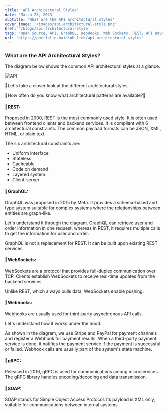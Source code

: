 ```yaml
---
title: 'API Architectural Styles'
date: 'March 23, 2023'
subtitle: 'What are the API architectural styles'
cover_image: '/images/api-architectural-style.png'
href: '/blogs/api-architectural-style'
tags: 'Open Source, API, GraphQL, WebHooks, Web Sockets, REST, API Development, Protocol, JavaScript, gRPC'
url: 'https://portfolio.haidinh.link/api-architectural-styles'
---
```


### **What are the API Architectural Styles?**

The diagram below shows the common API architectural styles at a glance.

![API](https://dev-to-uploads.s3.amazonaws.com/uploads/articles/tzqy8hg5qdi5yrljrvf6.png)

🚀Let's take a closer look at the different architectural styles.

🤔How often do you know what architectural patterns are available?👀

#### 🚀**REST:**

Proposed in 2000, REST is the most commonly used style. It is often used between frontend clients and backend services. It is compliant with 6 architectural constraints. The common payload formats can be JSON, XML, HTML, or plain text.

The six architectural constraints are:

- Uniform interface
- Stateless
- Cacheable
- Code on demand
- Layered system
- Client-server

#### 🚀**GraphQL:**

GraphQL was proposed in 2015 by Meta. It provides a schema-based and type system suitable for complex systems where the relationships between entities are graph-like.

Let's understand it through the diagram. GraphQL can retrieve user and order information in one request, whereas in REST, it requires multiple calls to get the information for user and order.

GraphQL is not a replacement for REST. It can be built upon existing REST services.

#### 🚀**WebSockets:**

WebSockets are a protocol that provides full-duplex communication over TCP. Clients establish WebSockets to receive real-time updates from the backend services.

Unlike REST, which always pulls data, WebSockets enable pushing.

#### 🚀**Webhooks:**

Webhooks are usually used for third-party asynchronous API calls.

Let's understand how it works under the hood.

As shown in the diagram, we use Stripe and PayPal for payment channels and register a Webhook for payment results. When a third-party payment service is done, it notifies the payment service if the payment is successful or failed. Webhook calls are usually part of the system's state machine.

#### 🚀**gRPC:**

Released in 2016, gRPC is used for communications among microservices. The gRPC library handles encoding/decoding and data transmission.

#### 🚀SOAP:

SOAP stands for Simple Object Access Protocol. Its payload is XML only, suitable for communications between internal systems.
